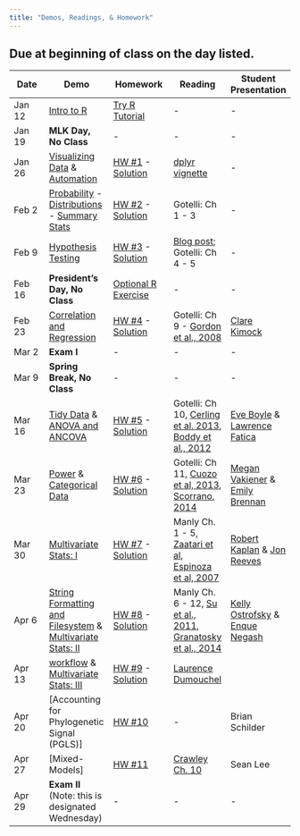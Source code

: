 ```yaml
---
title: "Demos, Readings, & Homework" 
---
```


## Due at beginning of class on the day listed. 


Date  | Demo | Homework  | Reading | Student Presentation 
------ | ---------  | --------- | -------- | ------- 
Jan 12 | [Intro to R](intro_to_R.html) | [Try R Tutorial](http://tryr.codeschool.com) | - | - 
Jan 19 | **MLK Day, No Class** | - | - | - 
Jan 26 | [Visualizing Data](visualization.html) & [Automation](automation.html) | [HW #1](homework_assignment_1.html) - [Solution](homework_solutions/HW_1_solution.html) | [dplyr vignette](http://cran.rstudio.com/web/packages/dplyr/vignettes/introduction.html) | - 
Feb 2	|  [Probability](probability.html) - [Distributions](distributions.html) - [Summary Stats](summary_stats.html) | [HW #2](homework_assignment_2.html) - [Solution](homework_solutions/HW_2_solution.html) | Gotelli: Ch 1 - 3 | -
Feb 9 | [Hypothesis Testing](hypothesis_testing.html) | [HW #3](homework_assignment_3.html) - [Solution](homework_solutions/HW_3_solution.html)  | [Blog post](https://oikosjournal.wordpress.com/2011/10/11/frequentist-vs-bayesian-statistics-resources-to-help-you-choose/); Gotelli: Ch 4 - 5 | -
Feb 16 | **President's Day, No Class** | [Optional R Exercise](R_Skills_Practice.html)  | - | - 
Feb 23 | [Correlation and Regression](regression.html) | [HW #4](homework_assignment_4.html) - [Solution](homework_solutions/HW_4_solution.html)  | Gotelli: Ch 9 - [Gordon et al., 2008](readings_pdf/PNAS-2008-Gordon et al.-LB1-Scaling.pdf) | [Clare Kimock](studentdemos/clare_kimok_regression.html)
Mar 2 | **Exam I** | - | - | - 
Mar 9 | **Spring Break, No Class** | - | - | - 
Mar 16 | [Tidy Data](tidyR.html) & [ANOVA and ANCOVA](ANOVA.html) | [HW #5](homework_assignment_5.html) - [Solution](homework_solutions/HW_5_solution.html)   | Gotelli: Ch 10, [Cerling et al. 2013](readings_pdf/Cerling_etal_2013.pdf), [Boddy et al., 2012](readings_pdf/Boddy_etal_2012.pdf) | [Eve Boyle](studentdemos/Boyle_Cerling_ANOVA.html) & [Lawrence Fatica](studentdemos/Fatica_ANCOVA_Presentation.html)
Mar 23 | [Power](power_analysis.html) & [Categorical Data](categorical_data.html) | [HW #6](homework_assignment_6.html) - [Solution](homework_solutions/HW_6_solution.html)  | Gotelli: Ch 11, [Cuozo et al, 2013](readings_pdf/Cuozo_etal_2013.pdf), [Scorrano, 2014](readings_pdf/Scorrano_2014_palaeodiet.pdf)| [Megan Vakiener](studentdemos/Vakiener.html) & [Emily Brennan](studentdemos/Brennan.html)
Mar 30 | [Multivariate Stats: I](Multivariate_I.html) |  [HW #7](homework_assignment_7.html) - [Solution](homework_solutions/HW_7_solution.html) | Manly Ch. 1 - 5, [Zaatari et al](readings_pdf/Zaatari_etal_2011.pdf), [Espinoza et al, 2007](readings_pdf/Espinoza_etal_2007.pdf)| [Robert Kaplan](studentdemos/Kaplan_DFA.html) & [Jon Reeves](studentdemos/JR_Cluster_Analysis.html)
Apr 6	| [String Formatting and Filesystem](String_Formatting_Filesystem.html) & [Multivariate Stats: II](Multivariate_II.html) |   [HW #8](homework_assignment_8.html) - [Solution](homework_solutions/HW_8_solution.html)| Manly Ch. 6 - 12, [Su et al., 2011](readings_pdf/Su_etal_2011.pdf), [Granatosky et al., 2014](readings_pdf/Granatosky_etal_2014.pdf) | [Kelly Ostrofsky](studentdemos/Ostrofsky_PCA.html) & [Enque Negash](studentdemos/Negash_Correspondence.html)
Apr 13 | [workflow](workflow.html) & [Multivariate Stats: III](Multivariate_III.html) |  [HW #9](homework_assignment_9.html) - [Solution](homework_solutions/HW_9_solution.html) | [Laurence Dumouchel](studentdemos/NMDS-Dumouchel.html)
Apr 20 | [Accounting for Phylogenetic Signal (PGLS)] |  [HW #10](homework_assignment_10.html) | - | Brian Schilder
Apr 27 | [Mixed-Models] |  [HW #11]() | [Crawley Ch. 10](readings_pdf/Crawley_Ch10_MixedEffects.pdf) | Sean Lee
Apr 29 |  **Exam II** (Note: this is designated Wednesday) | - | - | - 
